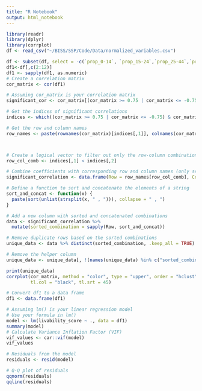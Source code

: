```yaml
---
title: "R Notebook"
output: html_notebook
---
```


```r
library(readr)
library(dplyr)
library(corrplot)
df <- read_csv("~/BISS/SSP/Code/Data/normalized_variables.csv")
```

```r
df <- subset(df, select = -c(`prop_0-14`, `prop_15-24`,`prop_25-44`,`prop_45-64`,`prop_65+` ))
df1<-df[,c(2:12)]
df1 <- sapply(df1, as.numeric)
# Create a correlation matrix
cor_matrix <- cor(df1)

# Assuming cor_matrix is your correlation matrix
significant_cor <- cor_matrix[(cor_matrix >= 0.75 | cor_matrix <= -0.75) & cor_matrix != 1]

# Get the indices of significant correlations
indices <- which((cor_matrix >= 0.75 | cor_matrix <= -0.75) & cor_matrix != 1, arr.ind = TRUE)

# Get the row and column names
row_names <- paste(rownames(cor_matrix)[indices[,1]], colnames(cor_matrix)[indices[,2]], sep = " , ")



# Create a logical vector to filter out only the row-column combinations
row_col_comb <- indices[,1] < indices[,2]

# Combine coefficients with corresponding row and column names (only selecting row-column combinations)
significant_correlation <- data.frame(Row = row_names[row_col_comb], Coefficient = significant_cor)

# Define a function to sort and concatenate the elements of a string
sort_and_concat <- function(x) {
  paste(sort(unlist(strsplit(x, " , "))), collapse = " , ")
}

# Add a new column with sorted and concatenated combinations
data <- significant_correlation %>%
  mutate(sorted_combination = sapply(Row, sort_and_concat))

# Remove duplicate rows based on the sorted combinations
unique_data <- data %>% distinct(sorted_combination, .keep_all = TRUE)

# Remove the helper column
unique_data <- unique_data[, !(names(unique_data) %in% c("sorted_combination"))]

print(unique_data)
corrplot(cor_matrix, method = "color", type = "upper", order = "hclust", 
         tl.col = "black", tl.srt = 45)
```

```r
# Convert df1 to a data frame
df1 <- data.frame(df1)

# Assuming lm() is your linear regression model
# Use your formula in lm()
model <- lm(livability_score ~ ., data = df1)
summary(model)
# Calculate Variance Inflation Factor (VIF)
vif_values <- car::vif(model)
vif_values
```
```r
# Residuals from the model
residuals <- resid(model)

# Q-Q plot of residuals
qqnorm(residuals)
qqline(residuals)
```

